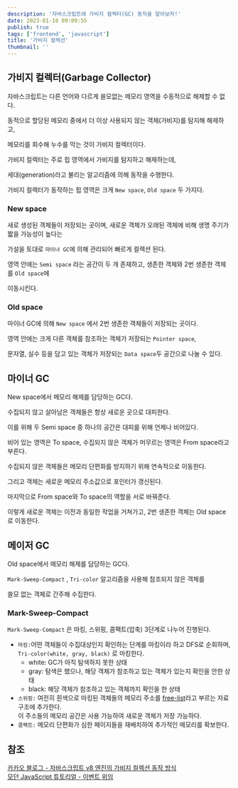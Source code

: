 ```yaml
---
description: '자바스크립트에 가비지 컬렉터(GC) 동작을 알아보자!'
date: 2023-01-18 09:09:55
publish: true
tags: ['frontend', 'javascript']
title: '가비지 컬렉션'
thumbnail: ''
---
```


## 가비지 컬렉터(Garbage Collector)

자바스크립트는 다른 언어와 다르게 쓸모없는 메모리 영역을 수동적으로 해제할 수 없다.

동적으로 할당된 메모리 중에서 더 이상 사용되지 않는 객체(가비지)를 탐지해 해제하고,

메모리를 회수해 누수를 막는 것이 가비지 컬렉터이다.

가비지 컬렉터는 주로 힙 영역에서 가비지를 탐지하고 해제하는데,

세대(generation)라고 불리는 알고리즘에 의해 동작을 수행한다.

가비지 컬렉터가 동작하는 힙 영역은 크게 `New space`, `Old space` 두 가지다.

### New space

새로 생성된 객체들이 저장되는 곳이며, 새로운 객체가 오래된 객체에 비해 생명 주기가 짧을 가능성이 높다는

가설을 토대로 `마이너 GC`에 의해 관리되어 빠르게 컬렉션 된다.

영역 안에는 `Semi space` 라는 공간이 두 개 존재하고, 생존한 객체와 2번 생존한 객체를 `Old space`에

이동시킨다.

### Old space

마이너 GC에 의해 `New space` 에서 2번 생존한 객체들이 저장되는 곳이다.

영역 안에는 크게 다른 객체를 참조하는 객체가 저장되는 `Pointer space`,

문자열, 실수 등을 담고 있는 객체가 저장되는 `Data space`두 공간으로 나눌 수 있다.

<Space />

## 마이너 GC

New space에서 메모리 해제를 담당하는 GC다.

수집되지 않고 살아남은 객체들은 항상 새로운 곳으로 대피한다.

이를 위해 두 Semi space 중 하나의 공간은 대피를 위해 언제나 비어있다.

비어 있는 영역은 To space, 수집되지 않은 객체가 머무르는 영역은 From space라고 부른다.

수집되지 않은 객체들은 메모리 단편화를 방지하기 위해 연속적으로 이동한다.

그리고 객체는 새로운 메모리 주소값으로 포인터가 갱신된다.

마지막으로 From space와 To space의 역할을 서로 바꿔준다.

이렇게 새로운 객체는 이전과 동일한 작업을 거쳐가고, 2번 생존한 객체는 Old space로 이동한다.

<Space />

## 메이저 GC

Old space에서 메모리 해제를 담당하는 GC다.

`Mark-Sweep-Compact` , `Tri-color` 알고리즘을 사용해 참조되지 않은 객체를

쓸모 없는 객체로 간주해 수집한다.

### Mark-Sweep-Compact

`Mark-Sweep-Compact` 은 마킹, 스위핑, 콤팩트(압축) 3단계로 나누어 진행된다.

- `마킹:`어떤 객체들이 수집대상인지 확인하는 단계를 마킹이라 하고 DFS로 순회하며,  
  `Tri-color(white, gray, black)` 로 마킹한다.
  - white: GC가 아직 탐색하지 못한 상태
  - gray: 탐색은 했으나, 해당 객체가 참조하고 있는 객체가 있는지 확인을 안한 상태
  - black: 해당 객체가 참조하고 있는 객체까지 확인을 한 상태
- `스위핑:` 여전히 흰색으로 마킹된 객체들의 메모리 주소를 [free-list](https://ko.wikipedia.org/wiki/%EB%B9%88%EC%B9%B8_%EB%AA%A9%EB%A1%9D)라고 부르는 자료구조에 추가한다.  
  이 주소들의 메모리 공간은 사용 가능하여 새로운 객체가 저장 가능하다.
- `콤팩트:` 메모리 단편화가 심한 페이지들을 재배치하여 추가적인 메모리를 확보한다.

<Space />

## 참조

[카카오 블로그 - 자바스크립트 v8 엔진의 가비지 컬렉션 동작 방식](https://fe-developers.kakaoent.com/2022/220519-garbage-collection/)  
[모던 JavaScript 튜토리얼 - 이벤트 위임](https://ko.javascript.info/event-delegation#ref-377)

